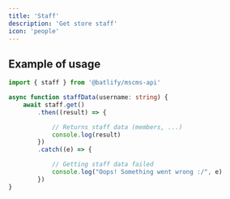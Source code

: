 ```yaml
---
title: 'Staff'
description: 'Get store staff'
icon: 'people'
---
```


## Example of usage
```ts
import { staff } from '@batlify/mscms-api'

async function staffData(username: string) {
    await staff.get()
        .then((result) => {

            // Returns staff data (members, ...)
            console.log(result)
        })
        .catch((e) => {

            // Getting staff data failed
            console.log("Oops! Something went wrong :/", e)
        })
}
```